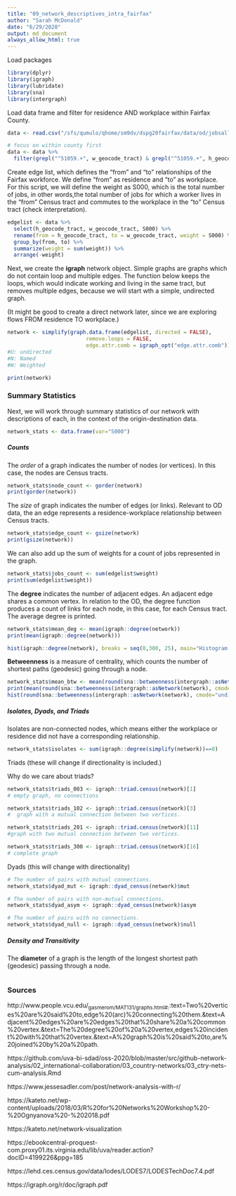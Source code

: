 ```yaml
---
title: "09_network_descriptives_intra_fairfax"
author: "Sarah McDonald"
date: "6/29/2020"
output: md_document
always_allow_html: true
---
```


Load packages
```r
library(dplyr)
library(igraph)
library(lubridate)
library(sna)
library(intergraph)
```

Load data frame and filter for residence AND workplace within Fairfax County. 

```r
data <- read.csv("/sfs/qumulo/qhome/sm9dv/dspg20fairfax/data/od/jobsall.csv")

# focus on within county first
data <- data %>% 
  filter(grepl("^51059.+", w_geocode_tract) & grepl("^51059.+", h_geocode_tract))
```


Create edge list, which defines the "from" and "to" relationships of the Fairfax workforce. We define "from" as residence and "to" as workplace. For this script, we will define the weight as S000, which is the total number of jobs, in other words,the total number of jobs for which a worker lives in the "from" Census tract and commutes to the workplace in the "to" Census tract (check interpretation). 

```r
edgelist <- data %>% 
  select(h_geocode_tract, w_geocode_tract, S000) %>% 
  rename(from = h_geocode_tract, to = w_geocode_tract, weight = S000) %>% 
  group_by(from, to) %>% 
  summarize(weight = sum(weight)) %>% 
  arrange(-weight)
```

Next, we create the __igraph__ network object. Simple graphs are graphs which do not contain loop and multiple edges. 
The function below keeps the loops, which would indicate working and living in the same tract, but removes multiple edges, because we will start wth a simple, undirected graph.

(It might be good to create a direct network later, since we are exploring flows FROM residence TO workplace.)

```r
network <- simplify(graph.data.frame(edgelist, directed = FALSE), 
                         remove.loops = FALSE, 
                         edge.attr.comb = igraph_opt("edge.attr.comb"))
#U: undirected
#N: Named
#W: Weighted

print(network)
```


### Summary Statistics

Next, we will work through summary statistics of our network with descriptions of each, in the context of the origin-destination data.

```r
network_stats <- data.frame(var="S000") 
```

##### Counts
The _order_ of a graph indicates the number of nodes (or vertices). In this case, the nodes are Census tracts.

```r
network_stats$node_count <- gorder(network)  
print(gorder(network))
```

The _size_ of graph indicates the number of edges (or links). Relevant to OD data, the an edge represents a residence-workplace relationship between Census tracts.

```r
network_stats$edge_count <- gsize(network)  
print(gsize(network))
```

We can also add up the sum of weights for a count of jobs represented in the graph.

```r
network_stats$jobs_count <- sum(edgelist$weight)
print(sum(edgelist$weight))
```

The __degree__ indicates the number of adjacent edges. An adjacent edge shares a common vertex. In relation to the OD, the degree function produces a count of links for each node, in this case, for each Census tract. The average degree is printed.
```r
network_stats$mean_deg <- mean(igraph::degree(network))
print(mean(igraph::degree(network)))

hist(igraph::degree(network), breaks = seq(0,300, 25), main="Histogram of Node Degree")
```

__Betweenness__ is a measure of centrality, which counts the number of shortest paths (geodesic) going through a node. 

```r
network_stats$mean_btw <- mean(round(sna::betweenness(intergraph::asNetwork(network), cmode="undirected"), 4))
print(mean(round(sna::betweenness(intergraph::asNetwork(network), cmode="undirected"), 4)))
hist(round(sna::betweenness(intergraph::asNetwork(network), cmode="undirected"), 4), main = "Histogram of Betweenness", breaks = seq(0, 100, 10))
```

##### Isolates, Dyads, and Triads 

Isolates are non-connected nodes, which means either the workplace or residence did not have a corresponding relationship.
```r
network_stats$isolates <- sum(igraph::degree(simplify(network))==0)
```

Triads
(these will change if directionality is included.)

Why do we care about triads?

```r
network_stats$triads_003 <- igraph::triad.census(network)[1]
# empty graph, no connections
```

```r
network_stats$triads_102 <- igraph::triad.census(network)[3]
#  graph with a mutual connection between two vertices.
```


```r
network_stats$triads_201 <- igraph::triad.census(network)[11]
#graph with two mutual connection between two vertices.
```


```r
network_stats$triads_300 <- igraph::triad.census(network)[16]
# complete graph
```



Dyads (this will change with directionality)

```r
# The number of pairs with mutual connections.
network_stats$dyad_mut <- igraph::dyad_census(network)$mut

# The number of pairs with non-mutual connections.
network_stats$dyad_asym <- igraph::dyad_census(network)$asym

# The number of pairs with no connections.
network_stats$dyad_null <- igraph::dyad_census(network)$null
```


##### Density and Transitivity

The __diameter__ of a graph is the length of the longest shortest path (geodesic) passing through a node.  
```r

```


### Sources
http://www.people.vcu.edu/~gasmerom/MAT131/graphs.html#:~:text=Two%20vertices%20are%20said%20to,edge%20(arc)%20connecting%20them.&text=Adjacent%20edges%20are%20edges%20that%20share%20a%20common%20vertex.&text=The%20degree%20of%20a%20vertex,edges%20incident%20with%20that%20vertex.&text=A%20graph%20is%20said%20to,are%20joined%20by%20a%20path.

https://github.com/uva-bi-sdad/oss-2020/blob/master/src/github-network-analysis/02_international-collaboration/03_country-networks/03_ctry-nets-cum-analysis.Rmd

https://www.jessesadler.com/post/network-analysis-with-r/

https://kateto.net/wp-content/uploads/2018/03/R%20for%20Networks%20Workshop%20-%20Ognyanova%20-%202018.pdf

https://kateto.net/network-visualization

https://ebookcentral-proquest-com.proxy01.its.virginia.edu/lib/uva/reader.action?docID=4199226&ppg=185

https://lehd.ces.census.gov/data/lodes/LODES7/LODESTechDoc7.4.pdf

https://igraph.org/r/doc/igraph.pdf













